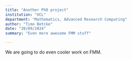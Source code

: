 ```yaml
---
title: "Another PhD project"
institution: "UCL"
department: "Mathematics, Advanced Research Computing"
author: "Timo Betcke"
date: "20/09/2024"
summary: "Even more awesome FMM stuff"

---
```

<!-- Please copy this template into the posts folder and rename as appropriate -->
We are going to do even cooler work on FMM.
<!-- enter post content here -->

